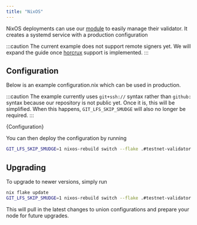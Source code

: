 ```yaml
---
title: "NixOS"
---
```


NixOS deployments can use our [module](https://github.com/unionlabs/union/blob/82ad5ef76b42e76a18617a614c1cdcd41d1fbe93/unionvisor/unionvisor.nix#L68) to easily manage their validator. It creates a systemd service with a production configuration

:::caution
The current example does not support remote signers yet. We will expand the guide once [horcrux](https://github.com/strangelove-ventures/horcrux) support is implemented.
:::

## Configuration

Below is an example configuration.nix which can be used in production.

:::caution
The example currently uses `git+ssh://` syntax rather than `github:` syntax because our repository is not public yet. Once it is, this will be simplified. When this happens, `GIT_LFS_SKIP_SMUDGE` will also no longer be required.
:::


<CodeBlock language="nix">{Configuration}</CodeBlock>

You can then deploy the configuration by running

```sh
GIT_LFS_SKIP_SMUDGE=1 nixos-rebuild switch --flake .#testnet-validator --target-host user@validator.domain -L
```

## Upgrading

To upgrade to newer versions, simply run

```sh
nix flake update
GIT_LFS_SKIP_SMUDGE=1 nixos-rebuild switch --flake .#testnet-validator --target-host user@validator.domain -L
```

This will pull in the latest changes to union configurations and prepare your node for future upgrades.
